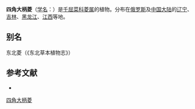 {{Speciesbox
| name = 四角大柄菱
| status = 
| status_system = 
| image =
| genus = Trapa
| species = macropoda
| authority = Miki
| subdivision_ranks =[[变种|变种]]
| subdivision =
* 四角大柄菱 ''T. m.'' var. ''macropoda''
* [[二角大柄菱|二角大柄菱]] ''T. m.'' var. ''bispinosa''
}}

'''四角大柄菱'''（[[学名|学名]]：{{lang|la|''Trapa macropoda''}}）是[[千屈菜科|千屈菜科]][[菱属|菱属]]的植物。分布在[[俄罗斯|俄罗斯]]及[[中国大陆|中国大陆]]的[[辽宁|辽宁]]、[[吉林|吉林]]、[[黑龙江|黑龙江]]、[[江西|江西]]等地。

== 别名 ==
东北菱（《东北草本植物志》）

== 参考文献 ==
<div class="references-small">
* {{cite web| url =http://www.bioinfo.cn/db05/KmzwSpecies.php?action=view&id=29577| title =四角大柄菱（原变种）| work =《中国高等植物数据库全库》| publisher =中国科学院微生物研究所| author =昆明植物研究所| accessdate =2009-02-26| deadurl =yes| archiveurl =https://web.archive.org/web/20160305041024/http://www.bioinfo.cn/db05/KmzwSpecies.php?action=view&id=29577| archivedate =2016-03-05}}
</div>
{{Taxonbar|from=Q10925334}}

[[Category:菱属|四角大柄菱]]


{{植物小作品}}